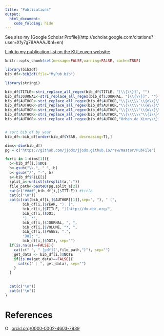 ```yaml
---
title: "Publications"
output: 
  html_document:
    code_folding: hide
---
```

See also my [Google Scholar Profile](http://scholar.google.com/citations?user=Xfy7g78AAAAJ&hl=en\)

[Link to my publication list on the KULeuven website:](https://lirias.kuleuven.be/cv?u=U0099946&allItems=true&layout=APA-style&link=true)

```r
knitr::opts_chunk$set(message=FALSE,warning=FALSE, cache=TRUE)
```

```r
library(bib2df)
bib_df<-bib2df(file="MyPub.bib")

library(stringi)

bib_df$TITLE<-stri_replace_all_regex(bib_df$TITLE, "[\\{\\}]", "")
bib_df$JOURNAL<-stri_replace_all_regex(bib_df$JOURNAL, "[\\{\\}]", "")
bib_df$AUTHOR<-stri_replace_all_regex(bib_df$AUTHOR,"\\{\\\\\`\\{e\\}\\}", "è")## replacing latex character by UTF character
bib_df$AUTHOR<-stri_replace_all_regex(bib_df$AUTHOR,"\\{\\\\\'\\{e\\}\\}", "é")## replacing latex character by UTF character
bib_df$AUTHOR<-stri_replace_all_regex(bib_df$AUTHOR,"\\{\\\\\"\\{u\\}\\}", "ü")## replacing latex character by UTF character
bib_df$AUTHOR<-stri_replace_all_regex(bib_df$AUTHOR,"\\{\\\\\\^\\{i\\}\\}", "î")## replacing latex character by UTF character
bib_df$AUTHOR<-stri_replace_all_regex(bib_df$AUTHOR,"Orban de Xivry\\}, Jean-Jacques", "\\_\\_Orban de Xivry, Jean-Jacques\\_\\_")## set name of owner in bold


# sort bib_df by year
bib_df<-bib_df[order(bib_df$YEAR, decreasing=T),]

dims<-dim(bib_df)
pg = c("https://github.com/jjodx/jjodx.github.io/raw/master/PubFile")

for(i in 1:dims[1]){
  b<-bib_df[i,]$DOI
  b<-gsub("\\.", "_", b)
  b<-gsub("/", "-", b)
  a<-bib_df$FILE[i]
  split_a<-unlist(strsplit(a,":"))
  file_path<-paste0(pg,split_a[2])
  cat(c("####",bib_df[i,]$TITLE)) #title
  cat(c("\n"))
  cat(c(cat(bib_df[i,]$AUTHOR[[1]],sep=", "), " (",
        bib_df[i,]$YEAR, "). [",
        bib_df[i,]$TITLE, "](http://dx.doi.org/",
        bib_df[i,]$DOI,
        "). *",
        bib_df[i,]$JOURNAL, ", ",
        bib_df[i,]$VOLUME, "*, ",
        bib_df[i,]$PAGES, ".",
        "DOI: ",
        bib_df[i,]$DOI), sep="")
  if(is.na(a)==FALSE){
    cat(c(" ", " [pdf](",file_path,")"), sep="")
    get_data <- bib_df[i,]$NOTE
    if(is.na(get_data)==FALSE){
      cat(c(" | ", get_data), sep="")
    }
  }
  
  
  cat(c("\n"))
  cat(c("\n"))
}
````


# References

<div itemscope itemtype="https://schema.org/Person"><a itemprop="sameAs" content="https://orcid.org/0000-0002-4603-7939" href="https://orcid.org/0000-0002-4603-7939" target="orcid.widget" rel="noopener noreferrer" style="vertical-align:top;"><img src="https://orcid.org/sites/default/files/images/orcid_16x16.png" style="width:1em;margin-right:.5em;" alt="ORCID iD icon">orcid.org/0000-0002-4603-7939</a></div>
